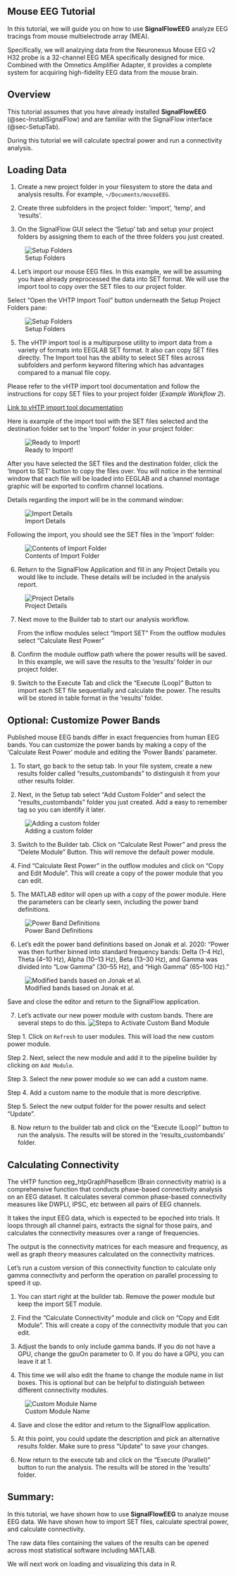 ## Mouse EEG Tutorial {#sec-mouseeg}

In this tutorial, we will guide you on how to use **SignalFlowEEG** analyze EEG tracings from mouse multielectrode array (MEA).

Specifically, we will analzying data from the Neuronexus Mouse EEG v2 H32 probe is a 32-channel EEG MEA specifically designed for mice. Combined with the Omnetics Amplifier Adapter, it provides a complete system for acquiring high-fidelity EEG data from the mouse brain. 

## Overview {#sec-overview}

This tutorial assumes that you have already installed **SignalFlowEEG** (@sec-InstallSignalFlow) and are familiar with the SignalFlow interface (@sec-SetupTab).

During this tutorial we will calculate spectral power and run a connectivity analysis. 

## Loading Data {#sec-loadingdata}

1. Create a new project folder in your filesystem to store the data and analysis results. For example, `~/Documents/mouseEEG`.

2. Create three subfolders in the project folder: 'import', 'temp', and 'results'.

3. On the SignalFlow GUI select the 'Setup' tab and setup your project folders by assigning them to each of the three folders you just created.

![Setup Folders](../assets/images/mouseeeg_setupfolders.png)

4. Let's import our mouse EEG files. In this example, we will be assuming you have already preprocessed the data into SET format. We will use the import tool to copy over the SET files to our project folder.

Select "Open the VHTP Import Tool"  button underneath the Setup Project Folders pane:

![Setup Folders](../assets/images/mouseeeg_importtool.png)

5. The vHTP import tool is a multipurpose utility to import data from a variety of formats into EEGLAB SET format. It also can copy SET files directly. The Import tool has the ability to select SET files across subfolders and perform keyword filtering which has advantages compared to a manual file copy.

Please refer to the vHTP import tool documentation and follow the instructions for copy SET files to your project folder (*Example Workflow 2*).

[Link to vHTP import tool documentation](https://cincibrainlab.github.io/devblog/posts/docs_htpimport/)

Here is example of the import tool with the SET files selected and the destination folder set to the 'import' folder in your project folder:

![Ready to Import!](../assets/images/mouseeeg_vhtpimport_filledin.png)

After you have selected the SET files and the destination folder, click the 'Import to SET' button to copy the files over. You will notice in the terminal window that each file will be loaded into EEGLAB and a channel montage graphic will be exported to confirm channel locations.

Details regarding the import will be in the command window:

![Import Details](../assets/images/mouseeeg_import_status.png)

Following the import, you should see the SET files in the 'import' folder:

![Contents of Import Folder](../assets/images/mouseeeg_import_folder.png)

6. Return to the SignalFlow Application and fill in any Project Details you would like to include. These details will be included in the analysis report.

![Project Details](../assets/images/mouseeg_project_details.png)

7. Next move to the Builder tab to start our analysis workflow. 

    From the inflow modules select "Import SET"
    From the outflow modules select "Calculate Rest Power"

8. Confirm the module outflow path where the power results will be saved. In this example, we will save the results to the 'results' folder in our project folder.

9. Switch to the Execute Tab and click the "Execute (Loop)" Button to import each SET file sequentially and calculate the power. The results will be stored in table format in the 'results' folder.

## Optional: Customize Power Bands {#sec-customizebands}

Published mouse EEG bands differ in exact frequencies from human EEG bands. You can customize the power bands by making a copy of the 'Calculate Rest Power' module and editing the 'Power Bands' parameter.

1. To start, go back to the setup tab. In your file system, create a new results folder called "results_custombands" to distinguish it from your other results folder. 

2. Next, in the Setup tab select "Add Custom Folder" and select the "results_custombands" folder you just created. Add a easy to remember tag so you can identify it later.

![Adding a custom folder](../assets/images/SignalFlowDoctor.png)

3. Switch to the Builder tab. Click on "Calculate Rest Power" and press the "Delete Module" Button. This will remove the default power module.

4. Find "Calculate Rest Power" in the outflow modules and click on "Copy and Edit Module". This will create a copy of the power module that you can edit.

5. The MATLAB editor will open up with a copy of the power module. Here the parameters can be clearly seen, including the power band definitions. 

![Power Band Definitions](../assets/images/mouseeeg_pbdefs.png)

6. Let's edit the power band definitions based on Jonak et al. 2020:
"Power was then further binned into standard frequency bands: Delta (1–4 Hz), Theta (4–10 Hz), Alpha (10–13 Hz), Beta (13–30 Hz), and Gamma was divided into “Low Gamma” (30–55 Hz), and “High Gamma” (65–100 Hz)."

![Modified bands based on Jonak et al.](../assets/images/mouseeeg_modifiedbands.png)

Save and close the editor and return to the SignalFlow application.

7. Let's activate our new power module with custom bands. There are several steps to do this.
![Steps to Activate Custom Band Module](../assets/images/mouseeg_custombands2.png)

Step 1. Click on `Refresh` to user modules. This will load the new custom power module.

Step 2. Next, select the new module and add it to the pipeline builder by clicking on `Add Module`.

Step 3. Select the new power module so we can add a custom name.

Step 4. Add a custom name to the module that is more descriptive.

Step 5. Select the new output folder for the power results and select "Update".

8. Now return to the builder tab and click on the "Execute (Loop)" button to run the analysis. The results will be stored in the 'results_custombands' folder.

## Calculating Connectivity {#sec-connectivity}

The vHTP function eeg_htpGraphPhaseBcm (Brain connectivity matrix) is a comprehensive function that conducts phase-based connectivity analysis on an EEG dataset. It calculates several common phase-based connectivity measures like DWPLI, IPSC, etc between all pairs of EEG channels.

It takes the input EEG data, which is expected to be epoched into trials. It loops through all channel pairs, extracts the signal for those pairs, and calculates the connectivity measures over a range of frequencies.

The output is the connectivity matrices for each measure and frequency, as well as graph theory measures calculated on the connectivity matrices.

Let's run a custom version of this connectivity function to calculate only gamma connectivity and perform the operation on parallel processing to speed it up.

1. You can start right at the builder tab. Remove the power module but keep the import SET module.

2. Find the "Calculate Connectivity" module and click on "Copy and Edit Module". This will create a copy of the connectivity module that you can edit.

3. Adjust the bands to only include gamma bands. If you do not have a GPU, change the gpuOn parameter to 0. If you do have a GPU, you can leave it at 1.

4. This time we will also edit the fname to change the module name in list boxes. This is optional but can be helpful to distinguish between different connectivity modules.

![Custom Module Name](../assets/images/mouseeg_customfname.png)

4. Save and close the editor and return to the SignalFlow application.

5. At this point, you could update the description and pick an alternative results folder. Make sure to press "Update" to save your changes.

6. Now return to the execute tab and click on the "Execute (Parallel)" button to run the analysis. The results will be stored in the 'results' folder.

## Summary: {#sec-summary}

In this tutorial, we have shown how to use **SignalFlowEEG** to analyze mouse EEG data. We have shown how to import SET files, calculate spectral power, and calculate connectivity.

The raw data files containing the values of the results can be opened across most statistical software including MATLAB. 

We will next work on loading and visualizing this data in R.